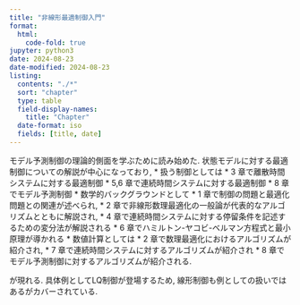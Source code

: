 ```yaml
---
title: "非線形最適制御入門"
format:
  html:
    code-fold: true
jupyter: python3
date: 2024-08-23
date-modified: 2024-08-23
listing:
  contents: "./*"
  sort: "chapter"
  type: table
  field-display-names:
    title: "Chapter"
  date-format: iso
  fields: [title, date]
---
```


モデル予測制御の理論的側面を学ぶために読み始めた.
状態モデルに対する最適制御についての解説が中心になっており, 
* 扱う制御としては
  * 3 章で離散時間システムに対する最適制御
  * 5,6 章で連続時間システムに対する最適制御
  * 8 章でモデル予測制御
* 数学的バックグラウンドとして
  * 1 章で制御の問題と最適化問題との関連が述べられ,
  * 2 章で非線形数理最適化の一般論が代表的なアルゴリズムとともに解説され,
  * 4 章で連続時間システムに対する停留条件を記述するための変分法が解説される
  * 6 章でハミルトン-ヤコビ-ベルマン方程式と最小原理が導かれる
* 数値計算としては
  * 2 章で数理最適化におけるアルゴリズムが紹介され,
  * 7 章で連続時間システムに対するアルゴリズムが紹介され
  * 8 章でモデル予測制御に対するアルゴリズムが紹介される.

が現れる. 具体例としてLQ制御が登場するため, 線形制御も例としての扱いではあるがカバーされている.
